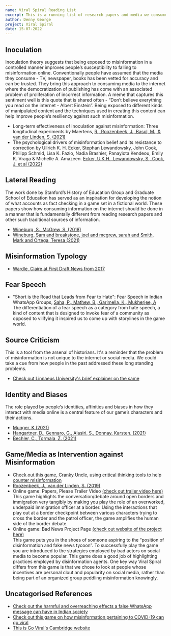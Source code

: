 ```yaml
---
name: Viral Spiral Reading List
excerpt: This is a running list of research papers and media we consumed, got inspired by and synthesized in the creation of Viral Spiral. We hope that our background research can serve as a jumping off point for other interventions.
author: Denny George
project: Viral Spiral
date: 15-07-2022
---
```


## Inoculation

Inoculation theory suggests that being exposed to misinformation in a controlled manner improves people’s susceptibility to falling to
misinformation online. Conventionally people have assumed that the media they consume - TV, newspaper, books has been vetted for accuracy and
can be trusted. They bring this approach to consuming media to the internet where the democratization of publishing has come with an associated
problem of proliferation of incorrect information. A meme that captures this sentiment well is this quote that is shared often - “Don’t believe everything
you read on the internet - Albert Einstein”. Being exposed to different kinds of manipulated content and the techniques used in creating this content
can help improve people’s resiliency against such misinformation.

- Long-term effectiveness of inoculation against misinformation: Three longitudinal experiments by Maertens, [R., Roozenbeek, J., Basol, M., & van der
  Linden, S. (2021)](https://psycnet.apa.org/doiLanding?doi=10.1037%2Fxap0000315)
- The psychological drivers of misinformation belief and its resistance to correction by Ullrich K. H. Ecker, Stephan Lewandowsky, John Cook, Philipp
  Schmid, Lisa K. Fazio, Nadia Brashier, Panayiota Kendeou, Emily K. Vraga & Michelle A. Amazeen. [Ecker, U.K.H., Lewandowsky, S., Cook, J. et al (2022)](https://www.nature.com/articles/s44159-021-00006-y)

## Lateral Reading

The work done by Stanford’s History of Education Group and Graduate School of Education has served as an inspiration for developing the notion
of what accounts as fact checking in a game set in a fictional world. These papers show how consuming information on the internet should be done
in a manner that is fundamentally different from reading research papers and other such traditional sources of information.

- [Wineburg, S., McGrew, S. (2018)](https://purl.stanford.edu/yk133ht8603)
- [Wineburg, Sam and breakstone, joel and mcgrew, sarah and Smith, Mark and Ortega, Teresa (2021)](https://papers.ssrn.com/sol3/papers.cfm?abstract_id=3936112)

## Misinformation Typology

- [Wardle, Claire at First Draft News from 2017](https://firstdraftnews.org/articles/fake-news-complicated/)

## Fear Speech

- "Short is the Road that Leads from Fear to Hate": Fear Speech in Indian WhatsApp Groups, [Saha, P., Mathew, B., Garimella, K., Mukherjee, A](https://arxiv.org/abs/2102.03870)  
  The differentiation of a fear speech as a category from hate speech, a kind of content that is designed to invoke fear of a community as
  opposed to vilifying it inspired us to come up with storylines in the game world.

## Source Criticism

This is a tool from the arsenal of historians. It's a reminder that the problem of misinformation is not unique to the internet or social media.
We could take a cue from how people in the past addressed these long standing problems.

- [Check out Linnaeus University's brief explainer on the same](https://lnu.se/en/library/search-and-evaluate/source-criticism2/)

## Identity and Biases

The role played by people’s identities, affinities and biases in how they interact with media online is a central feature of our
game’s characters and their actions.

- [Munger, K (2021)](https://www.cambridge.org/core/journals/journal-of-experimental-political-science/article/abs/dont-me-experimentally-reducing-partisan-incivility-on-twitter/CA72D8773AC00916F5A551F80E6C06D3)
- [Hangartner, D., Gennaro, G., Alasiri, S., Donnay, Karsten. (2021)](https://www.pnas.org/doi/10.1073/pnas.2116310118)
- [Bechler, C., Tormala, Z. (2021)](https://www.journals.uchicago.edu/doi/abs/10.1086/711732)

## Game/Media as Intervention against Misinformation

- [Check out this game, Cranky Uncle, using critical thinking tools to help counter misinformation](https://crankyuncle.com/)
- [Roozenbeek, J., van der Linden, S. (2019)](https://www.nature.com/articles/s41599-019-0279-9)
- Online game: Papers, Please
  Trailer Video [(check out trailer video here)](https://www.youtube.com/watch?v=_QP5X6fcukM)  
  This game highlights the conversation/debate around open borders and immigration very tangibly by making you play the role of an overworked,
  underpaid immigration officer at a border. Using the interactions that play out at a border checkpoint between various characters trying to
  cross the border and the patrol officer, the game amplifies the human side of the border debate.
- Online game: Bad News
  Project Page [(check out website of the project here)](https://www.getbadnews.com/en/)  
  This game puts you in the shoes of someone aspiring to the “position of disinformation and fake news tycoon”. To successfully play the game
  you are introduced to the strategies employed by bad actors on social media to become popular. This game does a good job of highlighting
  practices employed by disinformation agents. One key way Viral Spiral differs from this game is that we chose to look at people whose
  incentives are personal clout and popularity on social media, rather than being part of an organized group peddling misinformation knowingly.

## Uncategorised References

- [Check out the harmful and overreaching effects a false WhatsApp message can have in Indian society](https://www.lse.ac.uk/media-and-communications/research/research-projects/whatsapp-vigilantes)
- [Check out this game on how misinformation pertaining to COVID-19 can go viral](https://www.goviralgame.com/books/go-viral/title)
- [This is Go Viral's Cambridge website](https://www.cam.ac.uk/stories/goviral)

